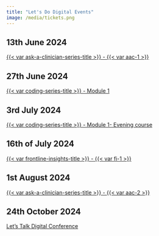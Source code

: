 ```yaml
---
title: "Let's Do Digital Events"
image: /media/tickets.png
---
```


## 13th June 2024

[{{< var ask-a-clinician-series-title >}} - {{< var aac-1 >}}](ask-a-clinician-1.qmd)

## 27th June 2024

[{{< var coding-series-title >}} - Module 1](programming-in-healthcare-module-1-June-2024.qmd)

## 3rd July 2024

[{{< var coding-series-title >}} - Module 1- Evening course](programming-in-healthcare-module-1-July-2024.qmd)

## 16th of July 2024

[{{< var frontline-insights-title >}} - {{< var fi-1 >}}](frontline-insights/1.qmd)

## 1st August 2024

[{{< var ask-a-clinician-series-title >}} - {{< var aac-2 >}}](ask-a-clinician-2.qmd)

## 24th October 2024

[Let's Talk Digital Conference](/conferences/2024/index.qmd)


